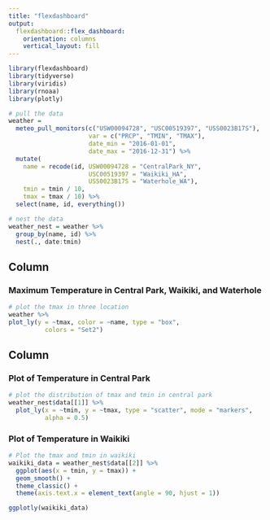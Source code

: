 ```yaml
---
title: "flexdashboard"
output: 
  flexdashboard::flex_dashboard:
    orientation: columns
    vertical_layout: fill
---
```



```r
library(flexdashboard)
library(tidyverse)
library(viridis)
library(rnoaa)
library(plotly)
```
```r
# pull the data
weather = 
  meteo_pull_monitors(c("USW00094728", "USC00519397", "USS0023B17S"),
                      var = c("PRCP", "TMIN", "TMAX"), 
                      date_min = "2016-01-01",
                      date_max = "2016-12-31") %>%
  mutate(
    name = recode(id, USW00094728 = "CentralPark_NY", 
                      USC00519397 = "Waikiki_HA",
                      USS0023B17S = "Waterhole_WA"),
    tmin = tmin / 10,
    tmax = tmax / 10) %>%
  select(name, id, everything())

# nest the data
weather_nest = weather %>%  
  group_by(name, id) %>% 
  nest(., date:tmin)
```

Column {data-width=650}
-----------------------------------------------------------------------

### Maximum Temperature in Central Park, Waikiki, and Waterhole

```r
# plot the tmax in three location
weather %>% 
plot_ly(y = ~tmax, color = ~name, type = "box",
          colors = "Set2")
```

Column {data-width=350}
-----------------------------------------------------------------------

### Plot of Temperature in Central Park

```r
# plot the distribution of tmax and tmin in central park
weather_nest$data[[1]] %>%
  plot_ly(x = ~tmin, y = ~tmax, type = "scatter", mode = "markers",
          alpha = 0.5)
```

### Plot of Temperature in Waikiki

```r
# Plot the tmax and tmin in waikiki
waikiki_data = weather_nest$data[[2]] %>% 
  ggplot(aes(x = tmin, y = tmax)) +
  geom_smooth() +
  theme_classic() + 
  theme(axis.text.x = element_text(angle = 90, hjust = 1))

ggplotly(waikiki_data)
```

